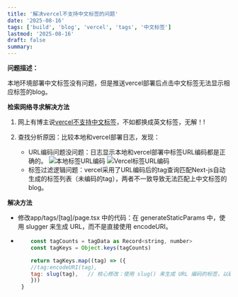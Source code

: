 ```yaml
---
title: '解决vercel不支持中文标签的问题'
date: '2025-08-16'
tags: ['build', 'blog', 'vercel', 'tags', '中文标签']
lastmod: '2025-08-16'
draft: false
summary:
---
```


**问题描述：**

本地环境部署中文标签没有问题，但是推送vercel部署后点击中文标签无法显示相应标签的blog。

**检索网络寻求解决方法**

1. 网上有博主说[vercel不支持中文标签](https://blog.csdn.net/yys365/article/details/145565026)，不如都换成英文标签，无解！!

2. 查找分析原因：比较本地和vercel部署日志，发现：
   - URL编码问题没问题：日志显示本地和vercel部署中标签URL编码都是正确的。
     ![本地标签URL编码](/static/images/local-tags-capture.png)
     ![Vercel标签URL编码](/static/images/vercel-tag-capture.png)
   - 标签过滤逻辑问题：vercel采用了URL编码后的tag查询匹配Next-js自动生成的标签列表（未编码的tag），两者不一致导致无法匹配上中文标签的blog。

**解决方法**

- 修改app/tags/[tag]/page.tsx 中的代码：在 generateStaticParams 中，使用 slugger 来生成 URL，而不是直接使用 encodeURI。
- ```js
      const tagCounts = tagData as Record<string, number>
      const tagKeys = Object.keys(tagCounts)

      return tagKeys.map((tag) => ({
      //tag:encodeURI(tag),
      tag: slug(tag),   // 核心修改：使用 slug() 来生成 URL 编码的标签，以确保与内容生成器的一致性
      }))
   }
  ```
